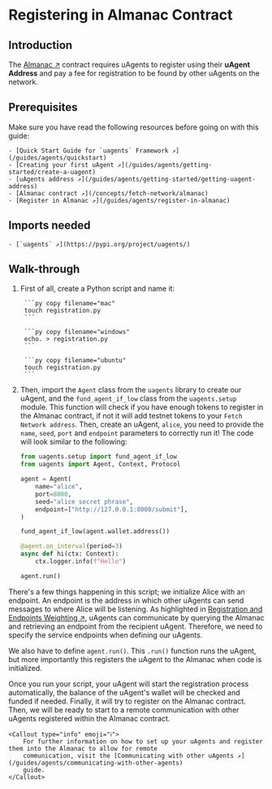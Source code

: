 
# Registering in Almanac Contract

## Introduction

The [Almanac ↗️](/references/contracts/uagents-almanac/almanac-overview) contract requires uAgents to register using their **uAgent Address** and pay a fee for registration to be found by other uAgents on the network.

## Prerequisites

Make sure you have read the following resources before going on with this guide:

    - [Quick Start Guide for `uagents` Framework ↗️](/guides/agents/quickstart)
    - [Creating your first uAgent ↗️](/guides/agents/getting-started/create-a-uagent)
    - [uAgents address ↗️](/guides/agents/getting-started/getting-uagent-address)
    - [Almanac contract ↗️](/concepts/fetch-network/almanac)
    - [Register in Almanac ↗️](/guides/agents/register-in-almanac)

## Imports needed

    - [`uagents` ↗️](https://pypi.org/project/uagents/)

## Walk-through

1. First of all, create a Python script and name it:

    <CodeGroup hasCopy isOSFile>

        ```py copy filename="mac"
        touch registration.py
        ```

        ```py copy filename="windows"
        echo. > registration.py
        ```

        ```py copy filename="ubuntu"
        touch registration.py
        ```

    </CodeGroup>
   
2. Then, import the `Agent` class from the `uagents` library to create our uAgent, and the `fund_agent_if_low` class from the `uagents.setup` module. This function will check if you have enough tokens to register in the Almanac contract, if not it will add testnet tokens to your `Fetch Network address`. Then, create an uAgent, `alice`, you need to provide the `name`, `seed`, `port` and `endpoint` parameters to correctly run it! The code will look similar to the following:

    ```py copy filename="registration.py"
    from uagents.setup import fund_agent_if_low
    from uagents import Agent, Context, Protocol

    agent = Agent(
        name="alice",
        port=8000,
        seed="alice secret phrase",
        endpoint=["http://127.0.0.1:8000/submit"],
    )

    fund_agent_if_low(agent.wallet.address())

    @agent.on_interval(period=3)
    async def hi(ctx: Context):
        ctx.logger.info(f"Hello")

    agent.run()
    ```

There's a few things happening in this script; we initialize Alice with an endpoint. An endpoint is the address in which other uAgents can send messages to where Alice will be listening. As highlighted in [Registration and Endpoints Weighting ↗️](/references/contracts/uagents-almanac/endpoints), uAgents can communicate by querying the Almanac and retrieving an endpoint from the recipient uAgent. Therefore, we need to specify the service endpoints when defining our uAgents.

We also have to define `agent.run()`. This `.run()` function runs the uAgent, but more importantly this registers the uAgent to the Almanac when code is initialized.

Once you run your script, your uAgent will start the registration process automatically, the balance of the uAgent's wallet will be checked and funded if needed. Finally, it will try to register on the Almanac contract. Then, we will be ready to start to a remote communication with other uAgents registered within the Almanac contract.

    <Callout type="info" emoji="ℹ️">
        For further information on how to set up your uAgents and register them into the Almanac to allow for remote
        communication, visit the [Communicating with other uAgents ↗️](/guides/agents/communicating-with-other-agents)
        guide.
    </Callout>
